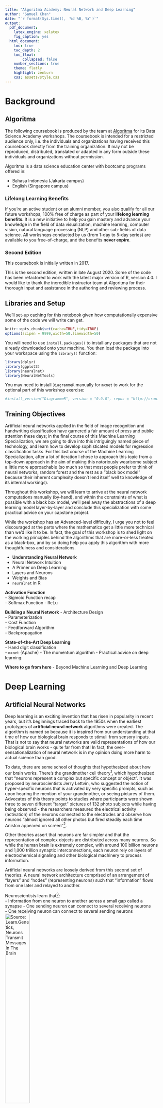 ```yaml
---
title: "Algoritma Academy: Neural Network and Deep Learning"
author: "Samuel Chan"
date: "`r format(Sys.time(), '%d %B, %Y')`"
output: 
  pdf_document:
    latex_engine: xelatex
    fig_caption: yes
  html_document:
    toc: true
    toc_depth: 2
    toc_float: 
        collapsed: false
    number_sections: true
    theme: flatly
    highlight: zenburn
    css: assets/style.css
---
```


# Background {.tabset}
## Algoritma
The following coursebook is produced by the team at [Algoritma](https://algorit.ma) for its Data Science Academy workshops. The coursebook is intended for a restricted audience only, i.e. the individuals and organizations having received this coursebook directly from the training organization. It may not be reproduced, distributed, translated or adapted in any form outside these individuals and organizations without permission. 

Algoritma is a data science education center with bootcamp programs offered in:

- Bahasa Indonesia (Jakarta campus)  
- English (Singapore campus)

### Lifelong Learning Benefits
If you're an active student or an alumni member, you also qualify for all our future workshops, 100% free of charge as part of your **lifelong learning benefits**. It is a new initiative to help you gain mastery and advance your knowledge in the field of data visualization, machine learning, computer vision, natural language processing (NLP) and other sub-fields of data science. All workshops conducted by us (from 1-day to 5-day series) are available to you free-of-charge, and the benefits **never expire**. 

### Second Edition
This coursebook is initially written in 2017.

This is the second edition, written in late August 2020. Some of the code has been refactored to work with the latest major version of R, version 4.0. I would like to thank the incredible instructor team at Algoritma for their thorough input and assistance in the authoring and reviewing process.


## Libraries and Setup
We'll set-up caching for this notebook given how computationally expensive some of the code we will write can get.

```r
knitr::opts_chunk$set(cache=TRUE,tidy=TRUE)
options(scipen = 9999,width=50,linewidth=50)
```

You will need to use `install.packages()` to install any packages that are not already downloaded onto your machine. You then load the package into your workspace using the `library()` function:
```r
library(dplyr)
library(ggplot2)
library(neuralnet)
library(NeuralNetTools)
```

You may need to install `DiagrammeR` manually for `mxnet` to work for the optional part of this workshop exercise:
```r
#install_version("DiagrammeR", version = "0.9.0", repos = "http://cran.us.r-project.org")
```

## Training Objectives
Artificial neural networks applied in the field of image recognition and handwriting classification have garnered a fair amount of press and public attention these days; in the final course of this Machine Learning Specialization, we are going to dive into this intriguingly named piece of technology, and learn how to develop sophisticated models for regression classification tasks. For this last course of the Machine Learning Specialization, after a lot of iteration I chose to approach this topic from a top-down approach in the aim of making this notoriously wearisome subject a little more approachable (so much so that most people prefer to think of neural networks, random forest and the rest as a "black box model" because their inherent complexity doesn't lend itself well to knowledge of its internal workings).

Throughout this workshop, we will learn to arrive at the neural network computations manually (by-hand), and within the constraints of what is possible with a black box model, we'll peel away the abstractions of a deep learning model layer-by-layer and conclude this specialization with some practical advice on your capstone project.

While the workshop has an Advanced-level difficulty, I urge you not to feel discouraged at the parts where the mathematics get a little more technical than we'd like it to be. In fact, the goal of this workshop is to shed light on the working principles behind the algorithms that are more-or-less treated as a black-box, and by so doing help you apply this algorithm with more thoughtfulness and considerations.

- **Understanding Neural Network**  
- Neural Network Intuition  
- A Primer on Deep Learning  
- Layers and Neurons  
- Weights and Bias  
- `neuralnet` in R  

**Activation Function**  
- Sigmoid Function recap  
- Softmax Function
- ReLu

**Building a Neural Network**
- Architecture Design  
- Parameterization  
- Cost Function  
- Feedforward Algorithm  
- Backpropagation  

**State-of-the-Art Deep Learning**  
- Hand digit classification  
- `mxnet` (Apache)
- The momentum algorithm
- Practical advice on deep learning

**Where to go from here**
- Beyond Machine Learning and Deep Learning

# Deep Learning
## Artificial Neural Networks
Deep learning is an exciting invention that has risen in popularity in recent years, but it's beginnings traced back to the 1950s when the earliest prototypes of **artificial neural network** algorithms were created. The algorithm is named so because it is inspired from our understanding at that time of how our biological brain responds to stimuli from sensory inputs. That is not to say that neural networks are valid representations of how our biological brain works - quite far from that! In fact, the over-sensationalization of neural network is in my opinion doing more harm to actual science than good. 

To date, there are some school of thoughts that hypothesized about how our brain works. There's the grandmother cell theory[^1], which hypothesized that "neurons represent a complex but specific concept or object". It was proposed by neuroscientists Jerry Lettvin, who suggested the notion of hyper-specific neurons that is activated by very specific prompts, such as upon hearing the mention of your grandmother, or seeing pictures of them. Advocates of this theory points to studies where participants were shown three to seven different "target" pictures of 132 photo subjects while having being observed - the researchers measured the electrical activity (activation) of the neurons connected to the electrodes and observe how neurons "almost ignored all other photos but fired steadily each time Aniston appeared on screen"[^2]. 

Other theories assert that neurons are far simpler and that the representation of complex objects are distributed across many neurons. So while the human brain is extremely complex, with around 100 billion neurons and 1,000 trillion synaptic interconnections, each neuron rely on layers of electrochemical signaling and other biological machinery to process information. 

Artificial neural networks are loosely derived from this second set of theories. A neural network architecture comprised of an arrangement of "layers" and "nodes" (representing neurons) such that "information" flows from one later and relayed to another. 

Neuroscientists learn that[^3]:  
- Information from one neuron to another across a small gap called a synapse
- One sending neuron can connect to several receiving neurons  
- One receiving neuron can connect to several sending neurons      
![Source: Learn.Genetics, Neurons Transmit Messages In The Brain](assets/neuron.jpg){width=40%}



As one receiving neuron "receives" the signal sent by the sending neuron, the biochemical process help that neuron weight the signal according to its relative importance and as it turns out, this biological mechanism serves as a great template for an artificial neuron. The neurons are represented as nodes, and the strength between nodes are weighted to model the synapses in the biological brain. 

As a motivational example, look at the following architecture:

```r
set.seed(100)
suppressPackageStartupMessages(library(neuralnet))
y <- c(0,1,1,0)
dat <- data.frame(expand.grid(c(0,1), c(0,1), c(1,2)), y)
nneu <- neuralnet( y~Var1+Var2+Var3, dat, hidden=4, rep=5)
# rep="best" to plot the repetition with the smallest error
plot(nneu, rep="best")
```

By default, the `neuralnet()` function uses a backpropagation algorithm named `rprop+`. We are going to dive into the technical details of the backpropagation algorithm in later sections, but I want to take the opportunity to explain how this relates to "intelligence" as we understand it. A modern definition could be:  

> The ability to perceive information, and retain it as knowledge to be applied towards adaptive behaviors within an environment or context  

So for a machine to fit that definition of intelligence, it has to not just "learn" the weights between these nodes, it has to learn how to adapt these weights - and that is achieved with what is termed as a _cost function_. The cost function determine how well the "learned weights" are by calculating the error given the paramaters. By means of analogy, you can imagine that a driver behind wheels having to approximate the optimal distance between his car and the car in front of him. Too much distance, and he may be driving too slow and causing unnecessary discomfort to other drivers around him. Too little distance and he may be accused of "tailgating" and put his own safety as well as others at risk. He / she has to _learn_ the optimal distance through experience and "backpropagate" her visual feedback to correct the distance - when the car in front of her slows down, that visual feedback is passed and the "weights" are adjusted to accommodate that information. The intuition, or the sense of danger acts as a cost function, and she is trying to minimize the sense of danger or equivalently, the cost function. 

Artificial intelligence imitates that objective when it is given a cost function because it now **has a sense of badness and know how poorly the weights are in relation to the prediction error**. A very simple cost function would be one iterative function (for-loop) where we iteratively make estimation, each time using a different combination of coefficients, and plot the error in each iteration by comparing our prediction to the ground truth. 

Using the cost function, our artificial neural network can arrive at the optimal values for each coefficient that is being estimated and as a result of backpropagation, it updates all of the neuron paths (weights) in each iteration of feedback. 

## Neural Networks Architecture
Let's plot our neural network again, and this time we'll take the time to learn the topology of our network: 
```r
plot(nneu, rep="best")
```

This is an architecturally simple neural network model, and while neural network architecture can vary in forms and design, each of them can be characterized by:  
- Number of layers in the network  
- Number of nodes in each layer  
- Direction of signals in the network  

When you wrap a neural network object, `nn` in `plot()`, the plot renders the network topology as well as the number of training steps that the neural network takes. 

It also report the sum of squared errors, a measurement of error that all of you should be familiar by now. You can prevent the display of these error and steps by assigning an additional parameter `parameter=FALSE` in the `plot()` call. 

Since the cost function we spoke of earlier is of such crucial importance to a neural network, let's dive deeper into the mathematical details to strengthen and validate our understanding of this mechanism.

### Cost Function and Error Measures I
Throughout the Machine Learning Specialization we've learned and applied the sum of squares error as a measurement of our model's "fitness". As it turns out, the sum of squared errors (SSE) is also a perfectly acceptable cost function for a neural network. 

Recall that we created the neural network using the following function call:
```r
neuralnet(y~Var1+Var2+Var3, dat, hidden=4, rep=5)
```

The `hidden` parameter allow us to specify the number of hidden neurons in each layer, and because we specified a single number, 4, that is going to return a neural network with one hidden layer (which is the layer between the input layer and output layer) and 4 neurons in that layer. 

Supposed you had specify `c(5,7,5)` in the hidden layer, you'd get a neural network with 3 hidden layers with the corresponding number of hidden neurons in each layer. For now, don't worry about the practical considerations between such a network topology and the earlier, simpler one - we'd get into that in a later chapter. 

Edit the following code to construct and plot a neural network with 3 hidden layers, with the first hidden layer containing 5 neurons, the second and third containing 7 and 5 respectively. The number of repetitions, the seed, and the plotting parameters should be left untouched:
```r
set.seed(1)
plot(neuralnet( y~Var1+Var2+Var3, dat, hidden=_______, rep=1), rep="best")
```

Notice that in the code you just wrote, we're using `rep=1` rather than `rep=5`: this parameter indicates the number of repetitions for the neural network's training. In the original neural network, we have `rep=5`, so we could have passed 1 to 5 in the plot parameter, which in turn ask the `plot()` function to  plot the neural network at a particular repetition. 

To plot only the neural network on its fourth repetition, add `rep=4` to the following function call:
```r
plot(nneu, rep=4)
```

**Discussion**:
If you run `plot(nneu)` in the console or in an R Script, all petitions will be plotted each in a separate window. Try and do that now.

Remember how I said earlier that the sum of squared errors (SSE) is a perfectly acceptable cost function for a neural network. Let's write a function `sse` that for a list of numbers, computes the sum of squared difference between the list and the ground truth in our data (`dat$y`). 

```r
sse <- function(x){
  return(sum( (x - dat$y)^2 ) )
}
```


**Discussion:**
You've learned that we have 5 repetitions of the neural network, and since each repetition will return the overall prediction, we expect to have 5 sets of prediction. They are stored in `nneu$net.result` as a list of length 5. Go ahead and complete the following code chunk: write some code to take a peek at the predictions returned by any one of the 5 repetitions:
```r
length(nneu$net.result)

### Write the code to inspect the prediction returned by any ONE of the 5 repetitions 


```


Now apply the sum of squared error function we wrote above (we named it `sse`) on the list of predictions, which repetition of the neural network has the lowest training error? 
```r
# Write the code to compute your SSE for each of the 5 repetitions


```

Your Answer:


Sure enough, if you take the SSE of the repetition that minimizes the training error, and multiply it by 1/2, you'll get the same error that was shown in the `plot()` function. Try that now:
```r


```

Notice that it rounds up to 0.000266, which is the same as what we've got in the original neural network:
```r
set.seed(100)
nneu <- neuralnet( y~Var1+Var2+Var3, dat, hidden=4, rep=5)
plot(nneu, rep="best")
```

Using SSE as a cost function returns the same error as the one that our original plot has given us, and to estimate the cost for future values or on our cross-validation set, we can use `compute`. `compute` requires at least two value:  
- `nn` object: a `neuralnet` object  
- data: some data from which we wish to obtain a prediction from

Optionally, we can specify `rep` such that a specific repetition of the neural network is used. Because this section aims to equip you with a solid knowledge of the cost function and error, I will perform `compute` on the same training data just to show you that the result you get from this computation (`nneu_compt$net.result`) would be the same as the one from the neural network's in-sample error estimation (`nneu$net.result[[3]]`). 

Notice that I'm computing for a prediction on the same training data with the third repetition of our neural network `rep=3` and then compare it to the one from `nneu`:
```r
nneu_compt <- compute(nneu, dat[,1:3], rep=3)

data.frame("result_compute" = nneu_compt$net.result, "error_nn_3"=nneu$net.result[[3]])
```

And so naturally taking the one-half sum of squared error using `nneu_compt$net.result` would return the same value as the Error returned by the neural network when we plot is, which is 0.000266:
```r
1/2 * sum((dat$y - nneu_compt$net.result)^2)
```

You may now ask, why do we take the one-half sum of squared error instead of the sum of squared error itself? The reason for that is pretty much conventional: sometimes you'll also see one-half mean squared error being used or the mean of squared error itself.  The reason why it's a convention is that if we define the cost function as such:  
$J_\theta = \frac{1}{2} \sum\limits^{m}_{i=1}(h_\theta(x^i)-y^i)^2$  

When we take the derivative of that equation, then the mathematic becomes nicer because the square cancels out the 1/2 and that turns out to be computationally convenient:

$J_\theta = \sum\limits^{m}_{i=1}(h_\theta(x^i)-y^i)$  

If you're not familiar with calculus, generally for such a function:

$f(x) = \frac{1}{2}x^2$, when taking the derivative of it:
$f\prime(x) = x$

Taking the derivate f-prime at a point a measures the sensitivity of _f_ to small changes in _x_ around _a_ (you'll also hear other explanations that describe it as the "rate of change"):  
$f\prime(x_0) = \lim\limits_{h \to 0}\frac{f(x_0 + h) - f(x_0)}{h}$  

For a mostly-layman explanation of the derivative function, I recommend the lecture notes from this UBC Calculus documents [^6]. From a practicality perspective, derivatives allow us to find the maximum or minimum of functions and are thus highly useful for optimization tasks. More directly, derivatives allow us to measure how variables change in relation to change in other variables (think: acceleration is the derivative of speed)

One can observe that between minimizing the one-half mean of squared errors, one-half sum of squared errors, mean of squared errors and sum of squared errors: the choice doesn't change the result. Minimizing the sum of squared function is essentially minimizing the one-half sum of squared errors. When we call our `neuralnet` function, the default cost function is the sum of squared error (`neuralnet(..., err.fct="sse")`), we could have also used `ce` for the cross-entropy error or pass in our own differentiable function.

When we plot our neural network built with `sse` being the cost function, the "best" repetition is the one that has the lowest sum of squared error. Each repetition computes the predicted value of y using the regression weights and the cost function serves as the "signal" that is used to iteratively adjust these weights.

```r
data.frame("computed"=nneu$net.result[[3]], "actual"=dat$y)
```


Remember when I mentioned earlier how a neural network architecture can be characterized by:  
- Number of layers in the network  
- Number of nodes in each layer  
- Direction of signals in the network  

This architectural design allow us to accommodate varying degree of complexity; a more complex network (typically means more number of layers in the network) are capable of modelling more subtle patterns within our data, and while size typically matters, the design of the architecture also plays a part in the effectiveness of a neural network. Let's break the three concepts down:

**Number of Layers** and **Number of Nodes**  
```r
plot(nneu, "best")
```

In the architecture above, `Var1`, `Var2` and `Var3` represent the features from our data, notice that there is one input node for each of the 3 features. When there is one hidden layer, the network is sometimes also called a "single-layer network" - they are suitable for classification tasks where the decision boundaries are fairly linear. When we have more than one hidden layer, the network qualify for the definition of a "deep neural network" (I know, I hope I was joking as well).   
![](assets/nondeep.png)

When people refer to deep learning or point to a deep neural network, all you know for certain is that it's a neural network with more than one hidden layer[^7], most likely a feedforward network with many hidden layers. Because of it's multi-layer nature, another name for it is the **multi-layer perceptrons**, which is used more often in the past before the rise in popularity with the deep prefix. In fact in many of the journals referencing the `neuralnet` package you're using you are perhaps more likely to come across the name "multi-layer perceptron" or MLP[^8]. 

Some find the standard for depthness analogous to the Sorites paradox[^9]: at what point does heap becomes non-heap? There's also the obvious problem of the rate of change in technology. Revisit this coursebook 5 years from now and you may find the perceived notion of "deep learning" system a lot different from what it is today.   
![](assets/heap.jpeg){width=40%}

Beyond the philosophical question, a more helpful way to think about the term deep learning is to consider the greater trend where we've seen a sharp increase in the number of "deep" prefix to refer to any sufficiently sophisticated AI technology[^10]. Take any algorithm you've learned and add the word "deep" in front of it and you'll find a list of amusing results. So instead of finding a quantitative measurement for "deep learning", think of it qualitatively instead: "deep" suggests that the model is a convention treated like a black box and the results are hard to intuit - and that is taking nothing away from its performance.     

**Direction of signals**
Neural networks can be recurrent or feedforward. A feedforward neural network is one where the input signal is fed continuously in one direction from layer to layer until reaching the final output layer. Despite its apparent restriction, these networks can be very well-suited and form the "foundation" of a full neural network model.  

In contrast, a recurrent neural network (feedback network) is one where signals travel in both directions using loops and unlike a feedforward network can use an internal state to process sequences of input, which gives it the ability to "exhibit dynamic temporal behavior for a time sequence", and see its use throughout vocabulary speech recognition or in time series forecasting[^11].   
![](assets/rnn.png)

For its promises and potential, RNN is rather limited in its application compared to the de facto of neural networks, MLP (Multilayer Perceptron is just a fancy name for a multi-layer feedforward network). When somebody mention neural network to you, he or she is most likely referring to a MLP rather than the RNN. 

With all being said, how do you choose the right combination of architectural factors? Unfortunately to date there isn't any standard yet on determining the right number of neurons or hidden layers in a neural network. It is perhaps most helpful to recall Occam's Razor (or Principle of parsimony) which you've learned in the Regression Models class: when presented with competing hypothesis pick the simpler one. Favor the network with the fewest nodes when the cross-validation performance is just as adequate. In fact, you'd be surprised that often times an architecturally simple neural network often offer a level of learning performance that is well above the required threshold.


# Neural Network From First Principles
> A first principle is a basic, foundational, self-evident proposition or assumption that cannot be deduced from any other proposition or assumption.

Sometimes called "reasoning from first principles", we'll now go into the algorithms that made up a fully formed neural network and peel away at the heavily abstracted mathematical details that lay at its foundation. 

Let's start by adjusting our earlier data so we can study this a neural network from the point of view of OLS regression, a subject all of you are familiar with having completed the Regression Models course. 

The input predictors are the same, but the output target now resembles more of a regression problem. 
```r
set.seed(100)
dat$y <- runif(nrow(dat), 3, 4)+sum(dat[1:2,])+dat$Var3^2
head(dat)
```

Consider the case of a single-layer neural network with no hidden layers. Since we have 3 predictors, we would expect to design an architecture with three input neurons, and we would have the estimation function use `sse` as the default cost function since that's also the objective of an ordinary least squares regression. We would have just one output neuron, and we can represent the architecture in the following form:   
![](assets/firstprinciples_nn.png)

To put it in code, we will use the `neuralnet()` function, set `hidden=0` to specify no hidden layers and set 20 to be the number of repetitions for this neural network. The `rep` parameter is nothing but a fancy for-loop that wraps around the neural network function. For each time (up to a maximum of 20 if we had set rep=20), the neural network will pick some random weights as its initial (starting) parameter and perform a procedure known as gradient descent to find the optimal parameter. Essentially, setting 20 offsets some of that randomness picking a repetition that give us the lowest error from a pool of 20 is better than picking one from a pool of 5, which we've used earlier.

Notice that because of the randomly initialized starting weights, setting seed ensures the result is reproducible. 

**Discussion:**
1. Say I'd like to have 30 repetitions of the neural network, how would I change the following code?  

2. Supposed I'd like to avoid having to use the randomly initialized starting weights and instead prefer to use some specified starting weights. I would need 4 values for the first repetition (say we choose to initialize `c(0,0,0,0)` for the first repetition), one for the bias or the intercept coefficient, and one each for the 3 input neurons. For a neural network with 10 repetitions, I would use (`startweights = rep(0,(4*10))`) to initialize the starting weights to 0 for a total of 40 times. Go ahead and change the code to use a `rep` of 3 and specify some initialized weights using `startweights`. Observe that you can now remove the `set.seed(100)` and your neural network will converge at the same set of values every time you execute the code. 

Change the code below for (1) and (2):
```r
set.seed(100)
nn_dat <- neuralnet(y~Var1+Var2+Var3, dat, hidden = 0, rep=10, startweights = rep(0,(4*10)))
plot(nn_dat, rep="best")
```

**Discussion:**
3. Bonus question: If we have passed in `startweights = rep(0,(4*10))` we can run our neural network with 10 iterations and without setting a seed, the results will always be the same. The random component has been removed from our algorithm. However, setting the start weights this way is also meaningless and you're better off using randomized weights. Why?  

Let's go ahead and run the neural network again, and this time we'll plot the network to see the weights that were estimated from the best network repetition:
```r
set.seed(100)
nn_dat <- neuralnet(y~Var1+Var2+Var3, dat, hidden = 0, rep=20)
plot(nn_dat, rep="best")
```

To estimate the value of y, the neural network above would take the weighted sum of the three input neurons and then add the intercept term (blue arrow) to it. If this sounds terribly similar to a linear regression equation it is because it is. Compare the above weights to the coefficients you obtain from a linear regression:
```r
lm_dat <- lm(y ~., dat)
summary(lm_dat)
```

In R, we can take a look at the summary statistics from each repetition of the neural network, including the weights and intercept. In the following code I'm printing out the summary for the first 3 repetitions:
```r
nn_dat$result.matrix[,1:3]
```

## Backpropagation

So how does a neural network estimate the weights for each of the nodes? Well - remember that we already learned about a cost function which learns the error in each repetition. The key is to backpropagate these errors using an algorithm simply known as backpropagation. 

Instead of approaching the estimation of weights using a more closed-form algebraic technique (as in OLS regression), the neural network model randomly initialize the weights and it learn the best "weights" by minimizing the cost function. For a regression problem, that is typically the `sse` that you've seen repeatedly up to this point of the workshop. For a classification problem, we can specify the cross-entropy error to be used (`neuralnet(..., err.fct="ce")`). 

And recall for the error function that uses the `sse`:
$E = \frac{1}{2} \sum\limits^L_{l=1}\sum\limits^H_{h=1}(o_{lh}-y_{lh})^2$

For an error function that uses the cross-entropy `ce`, it would be:  
$E = - \sum\limits^L_{l=1}\sum\limits^H_{h=1}(y_{lh}log(o_{lh}) + (1-y_{lh})log(1-o_{lh}))$  

Where:  
- output _o(x)_ is calculated for given inputs _x_ and current weights  
- $l=1,...,L$ indexes the observations, i.e given input-output pairs  
- $h=1,...H$ are the output nodes  

We've learned about the two functions in earlier workshops of the Machine Learning Specialization, but where the backpropagation starts to differ is that it modifies the weights of a neural network in order to find a local minimum of the error function with respect to the weights.

> The learning of the error is the **cost function** of the neural network, and the feeding back of these error for the modification of weights is called **backpropagation**.

The de facto standard is through a general purpose optimization algorithm known as "gradient descent".   
![](assets/graddesc.png)

### Gradient Descent
In an earlier chapter, I gave you our definition of the cost function:  
$J_\theta = \frac{1}{2} \sum\limits^{m}_{i=1}(h_\theta(x^i)-y^i)^2$  

When we take the derivative of that equation, then the mathematic becomes nicer because the square cancels out the 1/2 and that turns out to be computationally convenient:

$\sum\limits^{m}_{i=1}(h_\theta(x^i)-y^i)$  

Gradient descent works the following way. For each particular value of weight:  
- 1. Calculates the partial derivative of the weight  
- 2. The update rule
  - If the derivative is positive, it decreases the weight value  
  - If the derivative is negative, it increases the weight value  
- 3. The objective is to find the lowest point in a convex curve where the derivative is minimum  
- 4. How much does it move in its weight update (step 2) depends on a user-specified learning rate. You don't want a learning rate that is too high as it is going to "over-step" the minimum but a learning rate that is too small on the other hand is going to take far longer to find the local minima.

The process in mathematical notation:  
$w_k \gets w_k - \alpha \sum\limits^n_{i=1}(h_\theta(x^i)-y^i)x_{ik}$   
![Slides on Neural Network from Computer Science Faculty, CMU](assets/updaterule.png)

When we call the `neuralnet()` function with a backpropagation algorithm, we could have specified our own learning rate using the `learningrate` parameter like such `neuralnet(..., algorithm="backprop", learningrate = 0.001)`

**Discussion:**
Execute the following code chunk in an R console (not from RStudio):
```r
library(animation)
## default example
ani.options(interval = 0.3, nmax = 50)
gd <- grad.desc()
# gd$par for the parameters 
# gd$persp for perspective plot
# gd$persp(col = "lightblue", phi = 30)
```

Or to see gradient descent working on an even more complicated function (again, run it in R console):
```r
ani.options(interval = 0, nmax = 200)
f2 <- function(x, y)
  sin(1/2 * x^2 - 1/4 * y^2 + 3) * cos(2 * 
  x + 1 - exp(y))

gd2 <- grad.desc(f2, c(-2, -2, 2, 2), c(-1, 0.5), gamma = 0.1, 
  tol = 1e-04)
```

If you managed to run that function above, now look at the function definition in `f2`. Gradient descent takes that function `f2` and find the value of `x` and `y` that would lead to a local minimum of that function. 

1. To retrieve the values (parameters), run `gd2$par`  
2. To print the perspective plot, run `gd2$persp(col = "lightblue", phi = 30)`. If you like to save this plot, combine it with `png()` for example and you'll get something similar to the below:   
![](assets/gd2.png)

Essentially, as a general-purpose optimization algorithm, gradient descent is able to find a local minimum of a function by taking steps proportional to the negative of the gradient (or slope) of the function at the current point. Respecting the constraints of time and objective, I cannot delve into the topic of this optimization algorithm further but I can recommend Andrew Ng's lecture notes (CS 229) on this topic as further reading materials[^12]. 

### [Optional] Gradient Descent by hand

To implement a gradient descent by hand and see how by the 4000th iteration, our algorithm has adjusted the initial weights from `c(0.01, 0.01, 0.01, 0.01)` for the 4 parameters (3 input plus one bias / intercept term) to `c(5.1407142312, -0.2432233805, 0.0684175269, 3.2402247445)` which is exactly the same coefficient with the one a closed-form OLS regression returns up to those precision.

```r
set.seed(100)
x <- as.matrix(dat[,1:3])
x <- cbind(rep(1, nrow(x)), x)
y <- as.matrix(dat[,4])
# initialize weights to 0.1
beta_gd <- matrix(0.01, nrow=ncol(x))
# learning rate
lrate <- 0.1

# repeat below for 4,000 iterations
for (i in 1:4000) {
  # cost function using vectorized operation
  cost <- (x %*% beta_gd) - y
  # calculate the gradient at that point
  delta <- (t(x) %*% cost) * (1/nrow(x))
  
  # move the guessed weights in opposite direction
  beta_gd <- beta_gd - (lrate * delta)
}
# linear regression w/ gradient descent
beta_gd
# OLS closed-form solution
solve(t(x) %*% x) %*% t(x) %*% y
```

Verifying it with the coefficient output from `lm()`: 
```r
summary(lm(y ~ ., dat))$coef[,1]
```

**Discussion:**
We learned earlier that our gradient descent algorithm above will, at each iteration, update the weights in the direction that result in the greatest reduction in error by an amount. We learned that this quantity is known as the **learning rate**. 

If we have wanted the algorithm to converge faster (descend down the gradients faster) for the training time is greated reduced, should we:  

- [ ] Increase the learning rate
- [ ] Decrease the learning rate
- [ ] Initialize the weights closer to 0

## Neural Network for Classification
When we apply neural network as a classification algorithm, the network uses the logistic sigmoid function to squash the output of a linear regression to a value within the bounds of 0 to 1. This, you may recall, is what you've learned in the Classification 1 workshop. Allow me to help jog your memory:  

- A logistic regression is a linear regression technique modified to solve binary classification problems  
- The "activation" function of a classification-purposed neural network is the logistic function (transform the output of a linear regression to a value within the bounds of 0 and 1)  

I will spare you the detailed explanation of the logistic regression but the following code is identical to the one you'll find in your Classification 1 coursebook. Exponenting something would always make it a positive value, and then to make the final value lesser than 1, we divide it by a number greater than itself (+1 arbitrarily):  
```r
sigmoid <- function(x){
    exp(x)/(1+exp(x))
}
# equivalent:
#   sigmoid <- function(x){
#     1/(1+exp(-x))
#   }

sigmoid(-5)
```

Let's confirm that the function we wrote above does resemble a sigmoid curve:
```r
curve(sigmoid, xlim = c(-10, 10))
```

Let's also create our cross-entropy loss function:
```r
ce_manual <- function(x, y){
  - sum((y * log(x) + (1 - y) * log(1 - x)), na.rm = T)
}
```

This of course, is just the code implementation of the `ce` cross-entropy error that we learned in earlier chapters:
$E = - \sum\limits^L_{l=1}\sum\limits^H_{h=1}(y_{lh}log(o_{lh}) + (1-y_{lh})log(1-o_{lh}))$  

We'll generate some data, this time with `y` being a binary class:
```r
set.seed(100)
y <- c(0,1,1,0)
dat <- data.frame(expand.grid(c(0,1), c(0,1), c(1,2)), y)
head(dat)
```

And we can write our neural network algorithm by combining the `sigmoid()` function we wrote earlier with the backpropagation technique. We will also compute the cross-entropy error to see if our manually-written algorithm can rival the `neuralnet()` algorithm in performance:
```r
neuralnet_logit <- function(x, y, epochs, lrate=0.005) {
  x <- cbind(1, x)
  beta_hat <- matrix(0.1, nrow=ncol(x))
  for (i in 1:epochs){
      error <- sigmoid(x %*% beta_hat) - y
      # update weights with gradient descent
      delta <- t(x) %*% as.matrix(error, ncol = nrow(x)) * (1/nrow(x))
      beta_hat <- beta_hat - (lrate * delta)
  }
  print(ce_manual(sigmoid(x %*% beta_hat), y))
}
```

And with that we're ready to apply the algorithm we just wrote to the data, with 500 iterations of the update rule. Here I'm introducing a new terminology called `epochs`, which is a common term in neural network terminology. One epoch consist of one round of forward pass and one round of backward propagation of the error. Another way to put it:

> An epoch is a measure of the number of times all of the training vectors are used once to update the weights. For batch training all of the training samples pass through the learning algorithm simultaneously in one epoch before weights are updated.

```r
neuralnet_logit(as.matrix(dat[,1:3]), dat$y, epochs=500)
```

`epoch` is not to be confused with the `rep` parameter, with the latter actually referring to the number of repetitions for the neural network's training. The log-likelihood (or cross-entropy) error is 5.547. As a reminder, a perfect binary classifier would have an error of 0:
```r
ce_manual(dat$y, dat$y)
```

Let's now use the `neuralnet` package: the parameters are largely similar, except we override the `err.fct` with `ce` and set `linear.output` to `FALSE` since we are configuring the neural network to use a logistic function instead of the linear one earlier:
```r
set.seed(100)
nn_logit <- neuralnet(y~Var1+Var2+Var3, dat, hidden=0, err.fct="ce", linear.output = F, rep=500)
ce_manual(nn_logit$net.result[[1]], dat$y)
```

**Discussion:**
The local minima that the function arrive at doesn't seem to be a lot better than ours. How would you improve the neural network model?
- [ ] Set higher amount of `rep` for the neural network 
- [ ] Change the seed to have a different set of initial weights  
- [ ] Change `err.fct` from `ce` to `sse`  
- [ ] Add a hidden layer to the neural network in the hope that the increased complexity would increase its ability to model the pattern within the data

If you pick the fourth option and plot the best repetition, you'll arrive at the following neural network plot:
```r
set.seed(100)
nn_logit <- neuralnet(y~Var1+Var2+Var3, dat, hidden=3, err.fct="ce", linear.output = F, rep=500)
plot(nn_logit, rep="best")
```

We can manually confirmed that the error is in fact the `ce` error that we define by hand earlier. The function we wrote is `ce_manual()` so let's verify that:
```r
nn_logit_rs <- compute(nn_logit, dat[,1:3], rep = which.min(nn_logit$result.matrix[1,]))$net.result
ce_manual(nn_logit_rs, dat$y)
```

While a multilayer perceptron may seem a little complicated (and that's because it is complicated), the interpretation and mathematics are not any more difficult. Whether for regression or for classification, the difference is in the activation function (one is linear, while the other is sigmoid) and the cost function (one is `sse` and the other is `ce`). Consider the following diagram[^13]:   
![](assets/mlp.png)

To compute the value of our output unit $a_5$ using the multi-layer perceptron:

$a_5 = g(w_{3,5} \cdot a_3 + w_{4,5} \cdot a_4)$  
$a_5 = g(w_{3,5} \cdot g(w_{1,3} \cdot a_1 + w_{2,3} \cdot a_2) + w_{4,5} \cdot g(w_{1,4} \cdot a_1 + w_{2,4} \cdot a_2) )$

### Extra Intuition and Remarks 
#### Remark 1: The Universal Approximation Theorem
So a neural network that is deep has more layers and weights can be thought of as a series of logistic regressions "ensembled" on top of each other. It is even factual to say that a logistic regression is effectively a neural-network with sigmoid activations with no hidden layers - as we've worked out above. 

The hidden layer in a neural network generate non-linearities (between input and output the relationship doesn't need to be linear anymore) and leads to the Universal Approximation Theorem, making the claim that a network with **just one hidden layer** is sufficient as an approximation of any linear or non-linear functions. 

> In the mathematical theory of artificial neural networks, the universal approximation theorem states that a feed-forward network with a single hidden layer containing a finite number of neurons (i.e., a multilayer perceptron), can approximate continuous functions within a compact set under mild assumptions on the activation function. The theorem thus states that simple neural networks can represent a wide variety of interesting functions when given appropriate parameters; however, it does not touch upon the algorithmic learnability of those parameters[^14].

The argument is more nuanced that I can offer in this coursebook and I'll link to some extra reading materials at the end of this workshop, but the UAT is one of the very few, or probably the only rigorous theorem that exists about the ability of neural network to approximate different kinds of functions. From a practitioner's perspective, if a network with one hidden layer can approximate any function, why can't it do with so with impressive accuracy that approaches those of networks with very deep layers? The short answer is: we don't know for certain yet. Potential explanatory factors are:  
- The number of hidden neuron units such that the desired function is learned and approximated well  
- One layer of hidden neuron generally doesn't have as many number of hidden neuron units as a deep learning model, thus requiring a much, much higher amount of training example  
- Could there be a more effective activation function, and does the does the UAT generalize to other activation functions just as well?  

For an academic read, one of the most popular paper is the one from Kurt Hornick[^15], and it in the author asserted that his paper "rigorously establishes that standard multilayer feedforward networks with as fe as one hidden layer using arbitrary squashing functions are capable of approximating any Borel measurable function from one finite dimensional space to another to any desired degree of accuracy, provided sufficiently many hidden units are available". The paper has almost one-third of the citations of the original backpropagation paper! 

A less technical but more intuitive explanation is that a sufficiently wide neural network (width is usually measured by the number of neurons in the widest layer) can reasonably approximate any function given enough training samples. These networks are better at memorization (since less abstraction happens) compared to their deep networks counterpart, but at the cost of its ability to generalize, or learn. Imagine training a neural network with **almost every possible input value** with very little unseen data, a wide and shallow network would eventually be able to predict just on the merit of memorizing the corresponding output value (ground truth) for each input data. 

Deep neural networks offer the opposite advantage, which in real life, turns out to be more helpful. They can learn the parameters from "engineered features", which in turn learn from an even lower level of engineered features etc.   
![](assets/hardware_perceptron.jpg)

And that is one reason why deep neural networks are used a lot more in fields like image classification and speech recognition where "ability to generalize and learn from abstraction" has an advantage in accuracy. By taking the "deep" form, a neural network can implement a multi-step abstraction process where features or combination of features are processed progressively through specific neuron units at each level.

Why not a deep **and** wide network? Because on top of the risk of overfitting, neural network is also notoriously expensive to train. So in short, we want a neural network that has good width, but not more than necessary.

So putting aside what science have yet known, the empirical evidence is that more hidden layers do help the neural network learn hierarchical representations of the input data better and can better generalize to unseen data.   
![](assets/depth.png)

#### Remark 2: Activation Functions
Activation function describes the mechanism that govern how our neuron units pass (forward or backward) the signal throughout the network. It's functional purpose is synonymous to the biological neuron: determining an activation threshold that if met, passes the signal along to other neurons. We've learned the logistic sigmoid function (logistic function) and the linear function - the sigmoid activation function is by far the most common activation function in neural networks but there exist other types of activation functions. The difference is in the output signal range and some other common activation functions you may come across includes:

- Hyperbolic Tangent function, or `tanh()`  
- ReLU / Rectified Linear Unit, or `max(0, x)`  
- Softmax: Outputs a value of 0 to 1, useful as probabilities range as the sum of all the probabilities will be equal to one. When used on multi-classification problems it returns the probabilities of each class with the target class having the highest probability. In R: `exp(x) / sum(exp(x))`

The intuition is that activation functions like the logistic sigmoid function and hyperbolic tangent functions are essentially compressing the input values from the receiving signals into a smaller range of outputs, they are also called squashing functions. Additional advantages of these function are:  
- Performing scaling on the data, preventing large-valued features such as loan amount in IDR (rupiah) from dominating variables such as number of credit cards  
- Output a range that is highly convenient to work with, such as `softmax` for multi-class neural network  
- The neural network is much faster to train when the functions are differentiable (with optimization algorithms like gradient descent)  
- Many of the function also builds non-linearity into the network, which allow us to model a response variables that varies non-linearly with its explanatory variables  

Here I'll plot the few functions I've discusssed above:
```r
par(mfrow=c(2,2))
curve(plogis, from=-5, to=5, main="Logistic Regression")
curve(tanh(x), xlim=c(-5, 5), main="Hyperbolic Tangent")
curve(exp(x) / sum(exp(x)), xlim=c(-5,5), main="Softmax Function")
curve(ifelse(x >= 0, x, 0), xlim=c(-5, 5), main="Rectified Linear Unit")
```

#### Remark 3: Logarithmic Loss (Cross-Entropy Error) Function
Before we close this chapter, I want to use yet another technique to give you even more intuition as to why we the cross-entropy function, as we've just learned above, is a suitable loss function for the neural network that is performing a binary classification task. 

Notice how I specify `col` (color) to be the log-loss function / `ce` error type below in the function call: 
`geom_point(aes(col = Var1*log(Var2) + (1-Var1)*log(1-Var2) ) )`

Here's the visualization:

```r
library(ggplot2)
y=seq(0.001, 0.99, 0.005)
yhat=seq(0.001, 0.99, 0.005)
dat2 <- as.data.frame(expand.grid(y, yhat))
ggplot(dat2, aes(x=Var1, y=Var2))+
  geom_point(aes(col = Var1*log(Var2) + (1-Var1)*log(1-Var2) ) )+
  scale_color_gradient("Loss", low = "orange", high = "blue") +
  labs(title="Logarithmic Loss")+
  theme_minimal()
```

As you'll observe , the loss is 0 for the most part - when our predicted output probabilities and the ground truth probabilities agrees with each other. Our cost function incurs a high loss when the predicted output probabilities and ground truth probabilities are at the extreme opposite: when the loan has defaulted while our multi-layer perceptron puts the probability of a default for that loan application composition to be at 0, and vice versa. 

In fact, the closer the two probabilities (predicted and output) agree with each other, the closer to 0 our loss is. 

# Predicting success of a bank telemarketing campaign  
To get you prepared for the learn-by-building module, let's consider one real-life example that many of us can relate to: bank telemarketing campaigns[^17]. The data contains records of telemarketing campaigns (phone calls) of a Portugese bank and the objective is to predict whether the client will subscribe to a term deposit (`$y="yes"`). 

We'll read the dataset in and perform a quick scaling on our numeric features:
```r
library(dplyr)
bank <- read.csv("data_input/bank-full.csv", sep = ";") %>% 
  mutate_if(is.integer, scale)
str(bank)
```

Most of the variables are pretty self-explanatory. The ones that need a little more clarification are:  
- `housing`: Has housing loan?  
- `loan`: Has personal loan?  
- `default`: Has credit in default?  
- `campaign`: Number of contacts performed during this campaign and for this client  
- `pdays`: Number of days passed after the client was last contacted from previous campaign  
- `previous`: Number of contacts performed before this campaign and for this client  
- `poutcome`: Outcome of the previous marketing campaign  

I'll introduce you to the `model.matrix()` function in R, which creates a design matrix by expanding factors to a set of dummy variables and then expanding interactions similarly. It sounds more complicated than it really is, so let's take a look at this function in action:
```r
levels(bank$contact)
tail(model.matrix(~contact, data=bank), 4)
```

We shall apply the `model.matrix` function to our original data, excluding some of the variables from the final matrix. The resulting matrix has 32 variables:
```r
bank_m <- model.matrix(~age+job+marital+education+default+balance+housing+loan+campaign+previous+poutcome+y, data=bank)
dim(bank_m)
```

If you inspect the names of our columns, you'll observe the dashes ("-") in some of these factor levels. That's the name of our original factor levels, and in the next step we'll use `gsub()` to remove these dashes:
```r
colnames(bank_m) 
```

And here's the code to remove the dashes in the column names:
```r
colnames(bank_m) <- gsub(pattern = "-", replacement = "", colnames(bank_m))
colnames(bank_m[,-1])
```

One quirk of the `neuralnet` package is that it doesn't recognize the dot-notation in its formula specification, so instead of the far easier `formula = yyes ~.`, we have to pass in a complete formula using the additive method:
```r
fml <- paste(colnames(bank_m[, -c(1, 28)]), collapse="+")
fml <- paste(c("yyes", fml), collapse="~")
fml <- as.formula(fml)
fml
```

With our `fomula` and `data` ready, we can now implement our neural network. I set the cost function (`err.fct`) to be the cross-entropy function, and because it's a classification algorithm we set `linear.output` to `FALSE`. The `threshold` is set to 0.1; Our multi-layer perceptron will then require the model's partial derivative of our cost function to be at least 0.1 or stop "descending" otherwise:
```r
set.seed(100)
bankmar_nn <- neuralnet(formula = fml, data = bank_m, 
                        hidden = c(5,3), rep = 3, threshold = 0.1, err.fct = "ce", linear.output = FALSE)
```

Because of how time-consuming the algorithm's training phase is, we will store the model locally. 
```r
saveRDS(bankmar_nn, file = "model/bank_marketing_nn.rds")
```

You can read the model I've trained into your environment, which is essentially the same one you'd obtain if you had done the training on your own. The model is now named `bankmar_nn2`, so let's plot it:
```r
bankmar_nn2 <- readRDS("model/bank_marketing_nn.rds")
plot(bankmar_nn2,"best")
```

# Graded Quiz: Classification with Neural Network

This section of the workshop needs to be completed in the classroom in order to obtain a score that count towards your final grade.

# Learn-by-building

Apply what you learned, present a simple R Markdown document to demonstrate neural network modelling. You can use either `mxnet` discussed in the later section of this course book or other neural network tools of your choice.

Find the data stored in your course material in `fashionmnist` directory under `data_input`. This folder contains train and test set of 10 different categories for 28 x 28 pixel sized fashion images, use the following glossary for your target labels:

```r
categories <- c("T-shirt", "Trouser", "Pullover", "Dress", "Coat", "Sandal", "Shirt", "Sneaker", "Bag", "Boot")
```

Students should be awarded full points if:

1. Document demonstrates student's ability in data preparation.

2. Document shows student's ability to design neural network layer design for input, hidden, output layer, and activation functions.

3. Document shows cross validation method and model evaluation.


Congratulations to completing the final graded quiz of this specialization! I hope this workshop has helped you obtain a deeper level of knowledge into the mechanics of neural networks and the mathematical compositions that are at its foundation. The field is constantly evolving - and it is well beyond the scope of this coursebook to detail the stream of innovations in the neural network domain. I urge you to continue learning, and build on the foundation you've just acquired. 

In the next sub-chapter, I want to show you some ways to visualize your neural network. The default `neuralnet` library has a plotting function that we've been using so far, but some has remarked that these plot "leaves much to be desired"[^18] and in the Data Visualization Specialization you've learned that as a rule we want our plots to be free from overplotting. 

## [Optional] Neural Interpretation Diagram (NID)

Olden & Jackson addresses these issues concerning neural network visualization and put forth the Neural Interpretation Diagram[^19], which is then implemented in the `NeuralNetTools` library through the `plotnet()` function. 

In the following, we plotted the same network we have created in earlier exercises (`nneu`) but as a neural interpretation diagram as in Ozesmi and Ozesmi (1999)[^20]. By default, this diagram color positive weights between neurons as black lines and negative weights as gray lines:
```r
suppressPackageStartupMessages(library(NeuralNetTools))
plotnet(nneu)
```

We can additionally specify our preferred colors for the circle (`circle_col`), border (`bord_col`), line colors for positive and negative weights (`pos_col` and `neg_col` respectively), and even adjust the color transparency:
```r
plotnet(nneu, circle_col="dodgerblue1", bord_col = "black",
        pos_col="darkblue", neg_col="black", alpha_val=0.6)
```

Applying the above set of parameters in our `plotnet()` function call but on the bank direct marketing neural network model:
```r
plotnet(bankmar_nn2, circle_col="dodgerblue1", bord_col = "dodgerblue1",
        pos_col="darkblue", neg_col="black", alpha_val=0.6)
```


# [Deprecated] Apache MXNet

> **As of the second edition, MXNet is no longer compatible with R version 3.6 and above. This section is marked for understanding-only and left in the coursebook as read-only reference, feel free to skip this part or use other deep learning library of your choice. See section 7.3 for a Keras implementation**

Apache MXNet markets itself as "a flexible and efficient library for deep learning", and it has language bindings to R, Python, Scala and C++. In this optional chapter I want to show you how you can run some of the most cutting-edge implementations of what you've just learned -- courtesy of this open-source deep learning framework made available by Apache MXNet. 

The principles of the working knowledge is far more important than being caught up in the syntax-level details: the syntax and programming patterns of mxnet is quite different from what is conventional in R and so in practice, you are more likely to refer to its documentation while writing mxnet code. While working through this final part of the coursebook, aim to understanding the working principles and ideas - not the idiosyncrasies of the mxnet API! 

## Thinking about Parallelism
MXNet supports training with multiple CPUs and GPUs, which may be located on different physical machines. It is thus well-suited for learning tasks that involve a large amount of data and when the procedure can be parallelized. As it turns out, a deep learning network is one such model that allows the computation of parameters to be handled by different devices. A machine learning algorithm that is Bayesian in nature is not as suited from parallelism. In contrast to model parallelism is the notion of data parallelism, where each device is assigned an equal proportion of the data and the output from each device is aggregated to produce the final model.

> By default, MXNet partitions a data batch evenly among the available GPUs: assume a batch size _b_ and assume there are _k_ GPUs, then in one iteration each GPU will perform the forward and backward on _b/k_ examples. The gradients are then summed over all GPUs before updating the model.

And on model parallelism, its documentation says:

> Model parallelism in deep learning was first proposed for the extraordinarily large convolutional layer in GoogleNet. From this implementation, we take the idea of placing each layer on a separate GPU. Using model parallelism in such a layer-wise fashion provides the benefit that no GPU has to maintain all of the model parameters in memory.

The [official documentation](http://mxnet.incubator.apache.org/install/index.html) provides specific installation instructions. Alternatively, you can refer to the README on [MXNet's GitHub page](https://github.com/apache/incubator-mxnet/tree/master/R-package). 

```r
# cran <- getOption("repos")
# cran["dmlc"] <- "https://apache-mxnet.s3-accelerate.dualstack.amazonaws.com/R/CRAN/"
# options(repos = cran)
# install.packages("mxnet")
#if on R 3.5 and the above doesnt work, then try:
# install.packages("https://s3.ca-central-1.amazonaws.com/jeremiedb/share/mxnet/CPU/mxnet.zip", repos = NULL)
library(mxnet)
```


Now that you have MXNet on your operating system, we're ready for digit classification task. A classic introduction to deep learning or computer vision is the MNIST dataset, which stands for "Modified National Institute of Standards and Technology". The goal is to idenfity digits from a dataset of tens of thousands of handwritten images, and the dataset is attributed to Yann LeCun[^21].

We'll read the data into our environment:
```r
mnist_train <- read.csv("data_input/mnist/train.csv")
mnist_test <- read.csv("data_input/mnist/test.csv")
```

Tip: If the loading is too slow on your machine, consider using `library(readr)` and then replace `read.csv` with `read_csv`.

**Discussion:**  
1. What do you think the original image dimension is? (Tip: all images are squares)  

a. 72px x 72px  
b. 36px x 36px  
c. 28px x 28px  

2. The target variable is `label`, are the distribution of our class labels equally distributed? With image processing you want a fairly equal distribution so each class is sufficiently exposed to the neural network. 

Our first column is `label`, and the rest are values between 0 and 255 representing grayscale numbers of handwritten digits in the corresponding pixel. 
```r
colnames(mnist_train)[c(1:5,780:784)]
```

Sure enough, the distribution of our class labels do seem to be spread out quite evenly. While you may be tempted to use `pie()` to represent the distribution, you will want to resist that temptation - pie charts are generally frowned upon in the scientific community because the human eyes are not good at discerning the distribution from a pie chart. 
```r
tr_lab <- table(mnist_train$label)
barplot(tr_lab, main="Distribution of Digits in Training Sample", col=gray.colors(10))
```

As it was the case earlier, our neural network implementation rely on matrix algebra and we'll want to represent our data as matrix objects. Be careful that you do not include the first column in your matrix creation (use: `2:ncol()` or `-1` to exclude the first column). The matrix would be a 28 x 28 and should be numeric (we'll use `as.numeric` as an additional assurance). 

Finally, because the matrix to be passed when creating our image later will be "flipped" vertically, we shall flip it back and fortunately R has a built-in way of handling that: the `rev()` function returned a reversed version of its argument, such that:
```r
mat <- matrix(c(2:10), ncol=3)
mat
apply(mat, 2, rev)
```

Putting it together, we now convert the 784 predictor (columns) of our **first row** into a matrix of 28 x 28 shape, ensure that the elements are numeric (doesn't make sense to perform matrix computation on non-numeric values) and finally reverse the order of the rows in our matrix:
```r
m1 <- matrix(mnist_train[1,2:ncol(mnist_train)], nrow=28, ncol=28)
m1 <- apply(m1, 2, as.numeric)
m1 <- apply(m1, 2, rev)
```

We should expect `m1` to resemble a numeric "1" when we plot it using `image()` later. 
```r
head(mnist_train[1,1])
```

We've learned about the technique to display a grid of colored "pixels" with the colors corresponding to the values in a matrix in the **Unsupervised Machine Learning** course under the "eigenfaces" chapter. Here we're using the same technique to render our `m1` matrix as an image grid. By default, `image()` uses `col.heat.colors(12)` but that's not something we're going to worry about right now. 

We added a text onto that image in the second line of code, specifying `mnist_train[1,1]` so the "ground truth" for row 1 of the original data would be displayed too as a reference:
```r
image(1:28, 1:28, m1)
text(2, 2, col="white", cex=1.2, mnist_train[1, 1])
```

With that sanity test, we can now wrap a for-loop function over the same code so that each row of our data (`for i in 1:nrow(data)`) is visualized using the same `image()` function. This time, within the `image()` function call, we'll specify `grey.colors(255)` instead of the default `heat.colors(12)`. The decision to use 255 shades of gray isn't exactly arbitrary - it is because in the original data our values actually assume a range of 0 to 255 as well:
```r
range(mnist_train[1,2:ncol(mnist_train)])
```

Another detail is the use of `sqrt(ncol(x))` to set the dimensions of our resulting image. We know our image is square (same number of row and columns) so this trick works. Instead of hard-coding a text value at the corner of each image, we will use `i` as the placeholder as well (`mnist_train[i,1]`). This two techniques combined help make sure our code will run is as general an environment as possible (no hard-coding is always better), where any data frame can be accepted and the resulting images can be plotted:
```r
vizTrain <- function(input){
  
  dimmax <- sqrt(ncol(mnist_train[,-1]))
  
  dimn <- ceiling(sqrt(nrow(input)))
  par(mfrow=c(dimn, dimn), mar=c(.1, .1, .1, .1))
  
  for (i in 1:nrow(input)){
      m1 <- matrix(input[i,2:ncol(input)], nrow=dimmax, byrow=T)
      m1 <- apply(m1, 2, as.numeric)
      m1 <- t(apply(m1, 2, rev))
      
      image(1:dimmax, 1:dimmax, m1, col=grey.colors(255), xaxt = 'n', yaxt = 'n')
      text(2, 20, col="white", cex=1.2, mnist_train[i, 1])
  }
  
}
```

Let's do another sanity test to make sure the function we created, `vizTrain` works as expected. Can you modify the code below to plot the first 36 digits?
```r
vizTrain(mnist_train[1:25,])
```

`mxnet` has its own "grammar" in defining a neural network's architecture. Specifically, it made use of what it termed as the _symbolic API_, starting with a placeholder `data` symbol.

In the following code, we're assembling a network with the following architecture:
`data --> 128 units ReLU --> 64 units ReLU --> 10 units output softMax`

```r
# notice how our layers are fully-connected and cascading
m1.data  <- mx.symbol.Variable("data") 

m1.fc1 <- mx.symbol.FullyConnected(m1.data, name="fc1", num_hidden=128)
m1.act1 <- mx.symbol.Activation(m1.fc1, name="activation1", act_type="relu")

m1.fc2 <- mx.symbol.FullyConnected(m1.act1, name="fc2", num_hidden=64)
m1.act2 <- mx.symbol.Activation(m1.fc2, name="activation2", act_type="relu")

m1.fc3 <- mx.symbol.FullyConnected(m1.act2, name="fc3", num_hidden=10)
m1.softmax <- mx.symbol.SoftmaxOutput(m1.fc3, name="softMax")
```

Many of the parameters are up to tuning, but what you absolutely want to do is to make sure that your last layers have 10 units, corresponding to the 10 output class. 

As a summary:  
- `mx.symbol.Variable` is where we define variables  
- `mx.symbol.FullyConnected` is where set configure the input layer  
- `mx.symbol.Activation` is where we set our activation function (sigmoid, relu, tanh or softmax typically)  
- `mx.symbol.Output` is where we configure the final output layer  

The reason why I used a softMax in the final layer is something I discussed in **Remarks 2** in the earlier chapter: it is convenient for a multi-class MLP network (which is what a digit recognition is) because the sum of probabilities of all possible class will be 1. If this is hard to intuit about, just recall the formula to plot the softMax curve:
```r
curve(exp(x) / sum(exp(x)), xlim=c(-5,5), main="Softmax Function")
```

The denominator is simply the sum, so the sum of `exp(x)` will result in 1. 
```r
c(4,8,1)/sum(c(4,8,1))
```
So we have a neural network created using the `mxnet` specification model, 
`data --> 128 units ReLU --> 64 units ReLU --> 10 units output softMax`

But that's not very friendly on the eyes; MXNet uses the `graph.viz` to graph the architecture of our network and allow us to visualize an otherwise complex (and messy) network:

```r
graph.viz(m1.softmax)
```

Now that we have our data and our network ready, the rest is something I believe all of you should be familiar with. We'll go ahead and prepare the train-test split just as we've always done. First we'll convert the data frames back into matrix:
```r
train <- data.matrix(mnist_train)
test <- data.matrix(mnist_test)
```

The training data would 
```r
# remove 'label'
# train_x: result in 42000 x 784 matrix range 0 to 255
train_x <- train[,-1]
train_y <- train[,1] 
# train_x: result in 784 x 42000 matrix range 0 to 1 (divide by 255)
# each of the 784 is treated as input (predictors), hence the transpose
train_x <- t(train_x/255)
test_x <- t(test/255)
```

To create a MXNet feedforward neural network, we'll pass in the symbolic network specification we created above, our X (input) and y (output). Most of the other variables are optional and have sensible default values. `num.round`, for example by default uses 10: that's how we specify the number of iterations over training data to train the model. I've increased this value to 40; 

`array.layout` is set to `auto` by default. For a matrix we use `rowmajor` when our dimensions are `c(example, features)` and `colmajor` when they are `c(features, examples)`. When it's `auto`, then it will try to auto-detect the layout by matching the feature size. We also specified "accuracy" as our performance metric, and finally we specified a callback to log the time our neural network uses: 
```r
log <- mx.metric.logger$new()
startime <- proc.time() 
mx.set.seed(0)

m1 <- mx.model.FeedForward.create(m1.softmax,  #the network configuration made above
                                     X = train_x, #input (predictors),
                                     y = train_y, #the labels
                                     ctx = mx.cpu(),
                                     num.round = 40,  # 10 get us ~0.93 accuracy
                                     array.batch.size = 80,
                                     momentum = 0.95,
                                     array.layout="colmajor",
                                     learning.rate = 0.001,
                                     eval.metric = mx.metric.accuracy,
                                     epoch.end.callback = mx.callback.log.train.metric(1,log)
)
print(paste("Training took:", round((proc.time() - startime)[3],2),"seconds"))
```
In less than 100 seconds we've trained a neural network that classify handwritten digits with 97.4% accuracy! In the network configuration, we specified `momentum`, a concept strongly related to the gradient descent algorithm we spoke about earlier. 

Recall from earlier lessons that gradient descent is a greedy algorithm that at each step selects the steepest descent at the current point as the direction of advancement. This means that the algorithm may in many cases, instead of descending towards the center directly would zig-zag around because of the noise in our sample size when calculating the gradient:   
![](assets/gd3.png)

In the case above, the curvature in the direction of the x2 axis is far larger than that of the x1, causing the gradient descent to advance more aggressively towards x2. The momentum algorithm addresses that problem by introducing a parameter $\gamma$ ranging from 0 to 1 to the descent, and is so doing increases the size of steps taken towards the minimum (jumping out from a local minima). 

Say our first update to the weights is $\theta_1$ and the second update without momentum is $\theta_2$. However, with momentum, the second update would instead have been $\theta_2 + \gamma \cdot \theta_1$. For yet another update, it would have been $\theta_3 + \gamma \cdot  \theta_2 + \gamma^2 \cdot \theta_1$ and so on. The objective is to avoid the algorithm getting stuck in a local minimum when the error function isn't a smooth but consist of several local minima:   
![](assets/gd4.png)

By introducing momentum into the gradient descent, it also pushes the algorithm to converge faster to the global minimum:   
![](assets/gd5.png)
Illustration: Momentum from Sratch[^22]

By default, `mx.model.FeedForward.create` assumes `verbose=TRUE` and prints out the information of each iteration during training. We can suppress that to false, and then plot the accuracy at each iteration using `plot(log$train)` instead. This is useful in production environment when we're typically running 500 iterations or more and do not require information being printed to the console. For this technique to work, you want to initialize the mxnet logger by calling `mx.metric.logger$new()` before training your deep learning network.

```r
plot(log$train, type="l", xlab="Iteration", ylab="Accuracy")
```

## Making Predictions
Up to this point we haven't tested our model on the `test` dataset. The process here is similar to what you've learned in the past: using `predict()` and specify that the data is in the `colmajor` format (`c(features, examples)`). If you want to confirm these, `dim(test_x)` is a quick and easy test. 

The `predict()` function will return a prediction in the same `colmajor` format, so we'll expect 10 rows and 28000 columns, each value corresponding to the probability of an example being in a particular class. If you rather see each example as a row, and probability of it being a digit as a column ,then you can use `t()` to transpose the result:

```r
m1_preds <- predict(m1, test_x, array.layout = "colmajor")
t(round(m1_preds[,1:5], 2))
```

Notice that our neural network was very sure in its prediction for the first three examples (2, 0, 9 respectively), but less-certain on the forth one even though it predicted a 9. 

Let's transpose that back to it's output format and print the first 10 predictions by taking the column which has the largest probability using `max.col()`. We also added `-1` because the index should correspond to a digit smaller than itself (so 4th column correspond to digit 3, and 10th column correspond to digit 9):
```r
m1_preds_result <- max.col(t(m1_preds)) - 1
m1_preds_result[1:10]
```

We can also modify the plotting function we've written above, to plot the prediction from `m1_preds_result` right on each training example. This is roughly the same code, with the difference being the `text(..., preds[i])` which should print out the prediction:
```r
plotResults <- function(images, preds){

  x <- ceiling(sqrt(length(images)))
  par(mfrow=c(x,x), mar=c(.1,.1,.1,.1))
  
  for (i in images){
    m <- matrix(test[i,], nrow=28, byrow=TRUE)
    m <- apply(m, 2, rev)
    image(t(m), col=grey.colors(255), axes=FALSE)
    text(0.05,0.1,col="red", cex=1.2, preds[i])
  }

}
```

Here let's put our visualization function to work. Pay special attention to the digit that our neural network wasn't sure about (the fourth digit it says was a 9 but was only 64% sure whereas 95%-100% certain on pretty much every other prediction): 
```r
plotResults(1:49, m1_preds_result)
```

## [Optional] Keras

An alternative to MXNet is the popular **Keras** deep learning library. It provides a high level API for working with other popular back-ends such as TensorFlow, Theano, CNTK. I will emphasize once again on the importance of understanding the working principles and ideas rather than the idiosyncrasies of libray of your choice, because most of the time you are more likely to refer to its documentation for its everchanging and evolving nature of deep learning libraries.

```r
mnist_train <- read.csv("data_input/mnist/train.csv")
mnist_test <- read.csv("data_input/mnist/test.csv")

train <- data.matrix(mnist_train)
test <- data.matrix(mnist_test)

dim(train)
dim(test)
```

We'll load the keras library below. If you're a seasoned Python developer, you may have multiple virtual environments installed on your machine and would like to have keras interface with a specific environment. The following code shows an example of using `use_condaenv(your_environment_name)` to that effect, but you may un-comment that line of code if deemed unnecessary:

```r
reticulate::use_condaenv("deeplearning")
library(keras)
```


Before feeding our data into the model, we are going to have a pre-processing step to ensure we comply to the API requirements of data class and shape:

```r
# reshape
train_x <- train[, -1]
train_y <- train[, 1]
train_x_keras <- array_reshape(train_x, c(nrow(train_x), 784))
test_x_keras <- array_reshape(test, c(nrow(test), 784))


# rescale
train_x_keras <- train_x_keras / 255
test_x_keras <- test_x_keras / 255

train_y_keras <- to_categorical(train_y, 10)
```

Observe how we implemented chaining method on creating the model layers:

```r
model <- keras_model_sequential() 
model %>% 
  layer_dense(units = 128, activation = 'relu', input_shape = c(784)) %>% 
  layer_dense(units = 64, activation = 'relu') %>%
  layer_dense(units = 10, activation = 'softmax')

model %>% compile(
  loss = 'categorical_crossentropy',
  optimizer = optimizer_rmsprop(),
  metrics = c('accuracy')
)
```

```r
summary(model)
```

Keras came with a handy plot feature that can easily give you the summary of training process. It gives you a better idea of the model convergence state throughout your training epoch from the evaluation metrics of your choice:

```r
history <- model %>% fit(
  train_x_keras, train_y_keras, 
  epochs = 30, batch_size = 128
)
plot(history)
```

Let's now use our model to perform some prediction on unseen data and evaluate it using our previously created `plotResults` function:

```r
prediction_test <- keras::predict_classes(object = model, x =  test_x_keras)
prediction_test[1:10]
```

```r
plotResults(1:49, prediction_test)
```

```r
history$metrics$acc[30]
```

Lastly, we have produced a model with more than 99.9% in-sample accuracy using the same layer design as our previous model from MxNet. As complicated as it seems, as long as you have a solid understanding on how the layer design impacted the output, you can trace the steps back to simple gradient descent and back-propagation operations have covered in this coursebook.

**Discussion:**  

Using the same layer design, what do you think the cause of different results between Keras and MxNet model? How can you improve it?


# Final Words
I know what you're wondering at this point: are there any best practices at all amidst all the decision a user may have to pick? The truth is we haven't really figured out a lot yet beyond what we already know for certain. Most employ a trial-and-error method or some grid-search method (which is really still trial-and-error but automated) to choosing for example, the number of hidden layers in a neural network. 

Hyperparameters-tuning isn't just a neural network problem. When we have to make decisions about how complex our training process goes, these are decisions that a user have to "express" and can rarely directly be inferred from data. Parameters are existing information about our data and hyper-parameters are "meta-information" about the training that we decide: how complex, how fast, how computationally expensive, how do we treat outliers etc. These information cannot be extracted directly from the data and some examples are:  

- Polynomial terms in a regression task  
- Standardization vs Normalization of features  
- Depths of a tree in a decision tree
- Number of `k` in nearest neighbor algorithms  
- Number of trees in a random forest  
- Number of `mtry` in a random forest  
- Smoothing factor in naive bayes  
- Learning rate in a gradient descent algorithm  
- Number of hidden layers and neurons in MLP  

We have it put it broadly earlier, finding the parameters that yield an optimal model which minimizes a predefined loss function is a work of trial and error, and tools you've learned in the past such as the k-fold cross validation can go a long way to making this process more manageable and systemic.

Some rule of thumbs that have been observed:  

- Number of hidden neurons usually between number of input neurons and the number of output neurons  
- Very rarely would you need more than two hidden layers so unless you have strong evidence to suggest an improved model, one or two will suffice for most tasks  
- For very high-dimensional data, PCA is often applied to compress the dimension down to a manageable level (for a more elaborated answer, refer to the Eigenfaces chapter of your Unsupervised Learning course to see how 2 or 3 principal components for the most part still retail a lot of the variability in the original data)  

Within the constraints of what is possible in 140 hours of hands-on coding and training, I do hope that you have gained precious knowledge throughout this Specialization. At the very least, I hope it has been both educational and fun learning how to use mathematical tools in solving day-to-day prediction problems. Use your lifetime learning benefits to follow our short-form courses ranging from 3 to 5 days, covering topics ranging from Computer Vision series to Natural Language Processing! These workshops are often paid courses, but they are all available to you for free.

As you continue to progress and develop your competencies in the area of AI, machine learning and the more encompassing data science domain, may I offer some practical tips:

- Prioritize picking up another language that have the biggest immediate impact on the way you currently work. This may mean **Python** if that's what your workplace is using, or it may mean **SQL** if that's a core part of your day to day work. It may also be **Scala** if you're working with big data technologies such as Apache Spark or Hadoop.  

- Competency and skill adeptness is a continuous variable and not discrete. Roll your eyes the next time you scroll past a LinkedIn post that uses terms like "junior data scientists" or "senior ___". Don't be put off or discouraged; As long as you're making improvements in your programming literacy and domain knowledge, then that adds up. It's continuous not discrete! Speaking of LinkedIn: connect with me on LinkedIn so I can stay tuned to your professional progress!  

- Find a way to promote the work you're doing. I know this sounds "sell-sy", which is generally frowned upon, but trust me, we need a reward mechanism: when you know your work is helpful to others, that serves as a motivation to keep honing your skills. So start a blog, set up your GitHub account, promote your content on LinkedIn, publish your apps on Shiny - find ways to make your work useful to others. 

And finally, I hope the new knowledge you've acquired will have a big impact in the way you work, and shape the way you develop solutions. If you hit a stumbling block or run into an error, don't give up! Get in touch with your mentor or myself, and I promise that you'll get the help you need. Allow me to paraphrase from Niels Bohr, a Danish physicist[^23]:

> If mathematics hasn't profoundly shocked you, you haven't understand it yet. 

And on mastery, he said:  

> An expert is a person who has made all the mistakes that can be made in a very narrow field. 

Keep in touch with me on [LinkedIn](https://id.linkedin.com/in/chansamuel) and see you around! Good luck and happy holiday!


[^1]: [Wikipedia, Grandmother Cell](https://en.wikipedia.org/wiki/Grandmother_cell)
[^2]: Quiroga R.Q, Reddy L., Kreiman, G., Koch C., Fried I., Invariant visual representation by single neurons in the human brain, Nature. 2005
[^3]: [Learn.Genetics, Genetic Science Learning Center, UTAH](http://learn.genetics.utah.edu/content/neuroscience/neurons/)
[^4]: Riedmiller M., Rprop - Description and Implementation Details, Technical Report, University of Karsruhe
[^5]: Riedmiller M., Braun H., A direct adaptive method for faster backpropagation learning: The RPROP algorithm, Proceedings of the IEEE International Conference on Neural Networks (ICNN)
[^6]: [Lecture Notes on Derivative, University of British Columbia Calculus Class](http://www.ugrad.math.ubc.ca/coursedoc/math100/notes/derivs/deriv5.html)
[^7]: [Neural Network Deep Learning](http://neuralnetworksanddeeplearning.com/chap5.html)
[^8]: [Gunther, F., Fritsch, S., `neuralnet`: Training of Neural Networks](https://journal.r-project.org/archive/2010/RJ-2010-006/RJ-2010-006.pdf)
[^9]: [Wikipedia, Sorites Paradox](https://en.wikipedia.org/wiki/Sorites_paradox)
[^10]: [A list of papers on arxiv.org with the over-hyped Deep* prefix in the title](https://gist.github.com/ledell/9d17bf62de55d48e29e61ff14b0ad90b)
[^11]: [Wikipedia, Recurrent neural network](https://en.wikipedia.org/wiki/Recurrent_neural_network)
[^12]: [Ng, A., Stanford University, Lecture Notes on CS229](http://cs229.stanford.edu/notes/cs229-notes1.pdf)
[^13]: Professor Chiarandini, M., Department of Mathematics & Computer Science at University of Southern Denmark, Notes from DM534 Machine Learning: Linear Regression and Neural Networks
[^14]: [Wikipedia, Universal approximation theorem](https://en.wikipedia.org/wiki/Universal_approximation_theorem)
[^15]: [Hornik, K., Multilayer Feedforward Network are Universal Approximators](https://pdfs.semanticscholar.org/f22f/6972e66bdd2e769fa64b0df0a13063c0c101.pdf)
[^16]: [Pandey, G., Dukkipati, A., To go deep or wide in learning?](http://proceedings.mlr.press/v33/pandey14.pdf)
[^17]: [Moro et al., 2014, A Data-Driven Approach to Predict the Success of Bank Telemarketing](https://archive.ics.uci.edu/ml/datasets/bank+marketing)
[^18]: [Beck, Visualizing Neural Networks](https://beckmw.wordpress.com/2013/11/14/visualizing-neural-networks-in-r-update/)
[^19]: [Olden., Jackson., Predictive Modeling for DSS](ftp://gis.msl.mt.gov/Maxell/Models/Predictive_Modeling_for_DSS_Lincoln_NE_121510/Modeling_Literature/Olden_ANN's.pdf)
[^20]: Ozesmi, S.L., Ozesmi, U., 1999, An artificial neural network approach to spatial habitat modeling with interspecific interaction
[^21]: [LeCun, Y., The MNIST Database](http://yann.lecun.com/exdb/mnist/)
[^22]: [MXNet.io, Momentum from Sratch](https://gluon.mxnet.io/chapter06_optimization/momentum-scratch.html)
[^23]: He actually said that about Quantum mechanics, and not mathematics! 